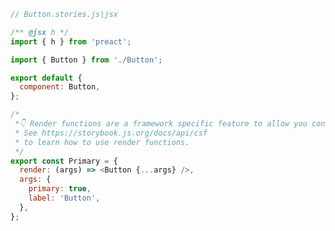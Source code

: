 ```js
// Button.stories.js|jsx

/** @jsx h */
import { h } from 'preact';

import { Button } from './Button';

export default {
  component: Button,
};

/*
 *👇 Render functions are a framework specific feature to allow you control on how the component renders.
 * See https://storybook.js.org/docs/api/csf
 * to learn how to use render functions.
 */
export const Primary = {
  render: (args) => <Button {...args} />,
  args: {
    primary: true,
    label: 'Button',
  },
};
```
